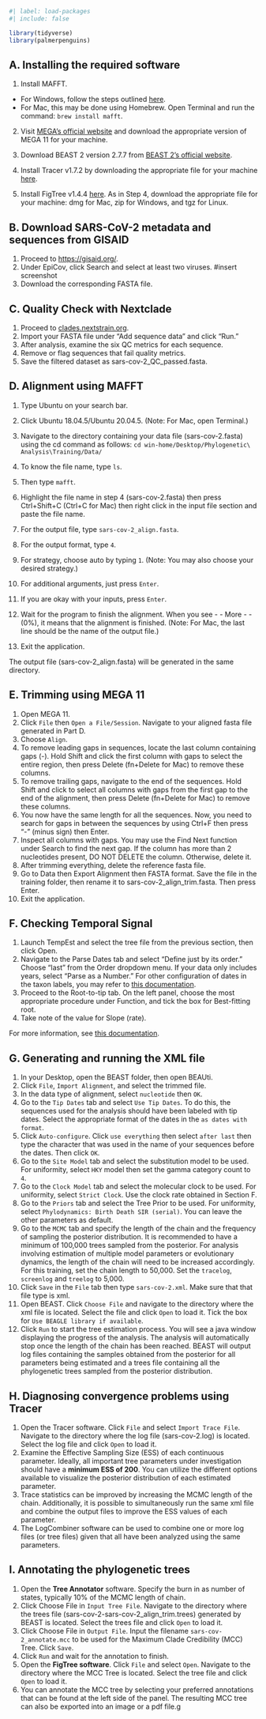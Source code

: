 ```r
#| label: load-packages
#| include: false

library(tidyverse)
library(palmerpenguins)
```

## A. Installing the required software

1. Install MAFFT.
<!-- Insert logos of applications to be downloaded -->
  - For Windows, follow the steps outlined [here](https://mafft.cbrc.jp/alignment/software/ubuntu_on_windows.html).
  - For Mac, this may be done using Homebrew. Open Terminal and run the command: `brew install mafft`.

2. Visit [MEGA’s official website](https://www.megasoftware.net/) and download the appropriate version of MEGA 11 for your machine.

3. Download BEAST 2 version 2.7.7 from [BEAST 2's official website](https://www.beast2.org).

4. Install Tracer v1.7.2 by downloading the appropriate file for your machine [here](https://github.com/beast-dev/tracer/releases/tag/v1.7.2). 

5. Install FigTree v1.4.4 [here](https://github.com/rambaut/figtree/releases). As in Step 4, download the appropriate file for your machine: dmg for Mac, zip for Windows, and tgz for Linux.

## B. Download SARS-CoV-2 metadata and sequences from GISAID
1. Proceed to [https://gisaid.org/](https://gisaid.org/).
2. Under EpiCov, click Search and select at least two viruses. #insert screenshot
3. Download the corresponding FASTA file.


## C. Quality Check with Nextclade
1. Proceed to [clades.nextstrain.org](clades.nextstrain.org).
2. Import your FASTA file under “Add sequence data” and click “Run.”
3. After analysis, examine the six QC metrics for each sequence.
4. Remove or flag sequences that fail quality metrics.
5. Save the filtered dataset as sars-cov-2_QC_passed.fasta.

## D. Alignment using MAFFT
1. Type Ubuntu on your search bar.
2. Click Ubuntu 18.04.5/Ubuntu 20.04.5. (Note: For Mac, open Terminal.)
3. Navigate to the directory containing your data file (sars-cov-2.fasta) using the cd command as follows:
`cd win-home/Desktop/Phylogenetic\ Analysis\Training/Data/`

4. To know the file name, type `ls`.

5. Then type `mafft`.

6. Highlight the file name in step 4 (sars-cov-2.fasta) then press Ctrl+Shift+C (Ctrl+C for Mac) then right click in the input file section and paste the file name.

7. For the output file, type `sars-cov-2_align.fasta`.

8. For the output format, type `4`.

9. For strategy, choose auto by typing `1`. (Note: You may also choose your desired strategy.)

10. For additional arguments, just press `Enter`.
11. If you are okay with your inputs, press `Enter`.
12. Wait for the program to finish the alignment. When you see - - More - - (0%), it means that the alignment is finished. (Note: For Mac, the last line should be the name of the output file.)
13. Exit the application.

The output file (sars-cov-2_align.fasta) will be generated in the same directory.

## E. Trimming using MEGA 11

1. Open MEGA 11.
2. Click `File` then `Open a File/Session`. Navigate to your aligned fasta file generated in Part D.
3. Choose `Align`.
4. To remove leading gaps in sequences, locate the last column containing gaps (-). Hold Shift and click the first column with gaps to select the entire region, then press Delete (fn+Delete for Mac) to remove these columns.
5. To remove trailing gaps, navigate to the end of the sequences. Hold Shift and click to select all columns with gaps from the first gap to the end of the alignment, then press Delete (fn+Delete for Mac) to remove these columns.
6. You now have the same length for all the sequences. Now, you need to search for gaps in between the sequences by using Ctrl+F then press “-” (minus sign) then Enter.
7. Inspect all columns with gaps. You may use the Find Next function under Search to find the next gap. If the column has more than 2 nucleotides present, DO NOT DELETE the column. Otherwise, delete it.
8. After trimming everything, delete the reference fasta file.
9. Go to Data then Export Alignment then FASTA format. Save the file in the training folder, then rename it to sars-cov-2_align_trim.fasta. Then press Enter.
10. Exit the application.

## F. Checking Temporal Signal
1. Launch TempEst and select the tree file from the previous section, then click Open.
2. Navigate to the Parse Dates tab and select "Define just by its order." Choose "last" from the Order dropdown menu. If your data only includes years, select "Parse as a Number." For other configuration of dates in the taxon labels, you may refer to [this documentation](https://beast.community/tip_dates). 
3. Proceed to the Root-to-tip tab. On the left panel, choose the most appropriate procedure under Function, and tick the box for Best-fitting root.
4. Take note of the value for Slope (rate).

For more information, see [this documentation ](https://beast.community/tempest_tutorial).

## G. Generating and running the XML file
1. In your Desktop, open the BEAST folder, then open BEAUti.
2. Click `File`, `Import Alignment`, and select the trimmed file.
3. In the data type of alignment, select `nucleotide` then `OK`.
4. Go to the `Tip Dates` tab and select `Use Tip Dates`. To do this, the sequences used for the analysis should have been labeled with tip dates. Select the appropriate format of the dates in the `as dates with format`.
5. Click `Auto-configure`. Click `use everything` then select `after last` then type the character that was used in the name of your sequences before the dates. Then click `OK`.
6. Go to the `Site Model` tab and select the substitution model to be used. For uniformity, select `HKY` model then set the gamma category count to `4`.
7. Go to the `Clock Model` tab and select the molecular clock to be used. For uniformity, select `Strict Clock`. Use the clock rate obtained in Section F.
8. Go to the `Priors` tab and select the Tree Prior to be used. For uniformity, select `Phylodynamics: Birth Death SIR (serial)`. You can leave the other parameters as default. 
9. Go to the `MCMC` tab and specify the length of the chain and the frequency of sampling the posterior distribution. It is recommended to have a minimum of 100,000 trees sampled from the posterior. For analysis involving estimation of multiple model parameters or evolutionary dynamics, the length of the chain will need to be increased accordingly. For this training, set the chain length to 50,000. Set the `tracelog`, `screenlog` and `treelog` to 5,000. 
10. Click `Save` in the `File` tab then type `sars-cov-2.xml`. Make sure that that file type is xml.
11. Open BEAST. Click `Choose File` and navigate to the directory where the xml file is located. Select the file and click `Open` to load it. Tick the box for `Use BEAGLE library if available`.
12. Click `Run` to start the tree estimation process. You will see a java window displaying the progress of the analysis. The analysis will automatically stop once the length of the chain has been reached. BEAST will output log files containing the samples obtained from the posterior for all parameters being estimated and a trees file containing all the phylogenetic trees sampled from the posterior distribution.

## H. Diagnosing convergence problems using Tracer
1. Open the Tracer software. Click `File` and select `Import Trace File`. Navigate to the directory where the log file (sars-cov-2.log) is located. Select the log file and click `Open` to load it.
2. Examine the Effective Sampling Size (ESS) of each continuous parameter. Ideally, all important tree parameters under investigation should have a **minimum ESS of 200**. You can utilize the different options available to visualize the posterior distribution of each estimated parameter.
3. Trace statistics can be improved by increasing the MCMC length of the chain. Additionally, it is possible to simultaneously run the same xml file and combine the output files to improve the ESS values of each parameter.
4. The LogCombiner software can be used to combine one or more log files (or tree files) given that all have been analyzed using the same parameters.

## I. Annotating the phylogenetic trees
1. Open the **Tree Annotator** software. Specify the burn in as number of states, typically 10% of the MCMC length of chain.
2. Click Choose File in `Input Tree File`. Navigate to the directory where the trees file (sars-cov-2-sars-cov-2_align_trim.trees) generated by BEAST is located. Select the trees file and click `Open` to load it.
3. Click Choose File in `Output File`. Input the filename `sars-cov-2_annotate.mcc` to be used for the Maximum Clade Credibility (MCC) Tree. Click `Save`.
4. Click `Run` and wait for the annotation to finish.
5. Open the **FigTree software**. Click `File` and select `Open`. Navigate to the directory where the MCC Tree is located. Select the tree file and click `Open` to load it.
6. You can annotate the MCC tree by selecting your preferred annotations that can be found at the left side of the panel. The resulting MCC tree can also be exported into an image or a pdf file.g